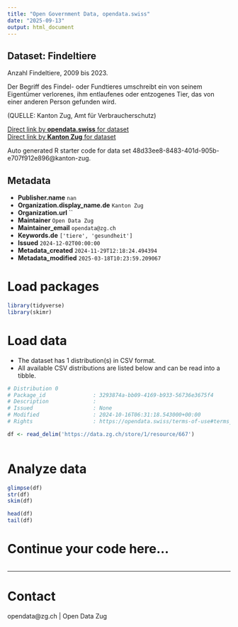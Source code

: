 ```yaml
---
title: "Open Government Data, opendata.swiss"
date: "2025-09-13"
output: html_document
---
```


## Dataset: Findeltiere

Anzahl Findeltiere, 2009 bis 2023.

Der Begriff des Findel- oder Fundtieres umschreibt ein von seinem Eigentümer verlorenes, ihm entlaufenes oder entzogenes Tier, das von einer anderen Person gefunden wird.

(QUELLE: Kanton Zug, Amt für Verbraucherschutz)

[Direct link by **opendata.swiss** for dataset](https://opendata.swiss/de/dataset/findeltiere)<br>
[Direct link by **Kanton Zug** for dataset](https://www.zg.ch/behoerden/gesundheitsdirektion/statistikfachstelle/themen/gesundheit/verbraucherschutz)

Auto generated R starter code for data set 48d33ee8-8483-401d-905b-e707f912e896@kanton-zug.

## Metadata

- **Publisher.name** `nan`
- **Organization.display_name.de** `Kanton Zug`
- **Organization.url** ``
- **Maintainer** `Open Data Zug`
- **Maintainer_email** `opendata@zg.ch`
- **Keywords.de** `['tiere', 'gesundheit']`
- **Issued** `2024-12-02T00:00:00`
- **Metadata_created** `2024-11-29T12:18:24.494394`
- **Metadata_modified** `2025-03-18T10:23:59.209067`


# Load packages

```r

library(tidyverse)
library(skimr)

```

# Load data

-   The dataset has 1 distribution(s) in CSV format.
-   All available CSV distributions are listed below and can be read into a tibble.

```r

# Distribution 0
# Package_id               : 3293874a-bb09-4169-b933-56736e3675f4
# Description              : 
# Issued                   : None
# Modified                 : 2024-10-16T06:31:18.543000+00:00
# Rights                   : https://opendata.swiss/terms-of-use#terms_open

df <- read_delim('https://data.zg.ch/store/1/resource/667')



```

# Analyze data

```r

glimpse(df)
str(df)
skim(df)

head(df)
tail(df)

```

# Continue your code here...

```r

```

------------------------------------------------------------------------

# Contact

opendata@zg.ch | Open Data Zug
